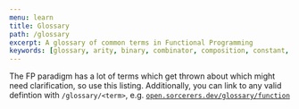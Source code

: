 ```yaml
---
menu: learn
title: Glossary
path: /glossary
excerpt: A glossary of common terms in Functional Programming
keywords: [glossary, arity, binary, combinator, composition, constant, curry, deterministic, function free variable, free-variable, global, higher order function, hof, identity, nullary, pure, referential, side, ternary, unary, definitions, terms, definition, functional programming, fp, js, oss, open source]
---
```


<!-- read ! ls src/content/glossary -->
<!-- 10,25s#glossary-\(.*\)\.mdx#import \U\1\L from '@content/glossary/glossary-\1.mdx'#g -->



The FP paradigm has a lot of terms which get thrown about which might need clarification, so use this listing. Additionally, you can link to any valid defintion with `/glossary/<term>`, e.g. [`open.sorcerers.dev/glossary/function`](open.sorcerers.dev/glossary/function)

<FUNCTION />
<ARITY />
<NULLARY />
<UNARY />
<BINARY />
<TERNARY />
<PURE />
<DETERMINISTIC />
<REFERENTIAL />
<SIDE />
<FREE />
<HIGHER />
<CURRY />
<COMPOSITION />
<COMBINATOR />
<CONSTANT />
<IDENTITY />
